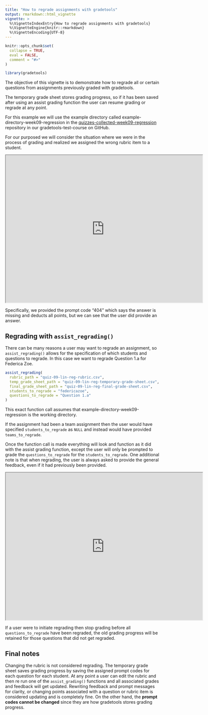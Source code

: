 ```yaml
---
title: "How to regrade assignments with gradetools"
output: rmarkdown::html_vignette
vignette: >
  %\VignetteIndexEntry{How to regrade assignments with gradetools}
  %\VignetteEngine{knitr::rmarkdown}
  %\VignetteEncoding{UTF-8}
---
```


```r
knitr::opts_chunk$set(
  collapse = TRUE,
  eval = FALSE,
  comment = "#>"
)
```

```r
library(gradetools)
```

The objective of this vignette is to demonstrate how to regrade all or certain questions from assignments previously graded with gradetools. 

The temporary grade sheet stores grading progress, so if it has been saved after using an assist grading function the user can resume grading or regrade at any point.

For this example we will use the example directory called example-directory-week09-regression in the [quizzes-collected-week09-regression](https://github.com/gradetools-test-course/quizzes-collected-week09-regression) repository in our gradetools-test-course on GitHub.

For our purposed we will consider the situation where we were in the process of grading and realized we assigned the wrong rubric item to a student.

<iframe src="https://drive.google.com/file/d/1_3nX5wKkTHW9mLM5UOqrjAhnCkkgvccR/preview" width="640" height="480" allow="autoplay"></iframe>

Specifically, we provided the prompt code "404" which says the answer is missing and deducts all points, but we can see that the user did provide an answer. 

## Regrading with `assist_regrading()`  
There can be many reasons a user may want to regrade an assignment, so `assist_regrading()` allows for the specification of which students and questions to regrade. In this case we want to regrade Question 1.a for Federica Zoe. 

```r
assist_regrading(
  rubric_path = "quiz-09-lin-reg-rubric.csv", 
  temp_grade_sheet_path = "quiz-09-lin-reg-temporary-grade-sheet.csv", 
  final_grade_sheet_path = "quiz-09-lin-reg-final-grade-sheet.csv", 
  students_to_regrade = "federicazoe", 
  questions_to_regrade = "Question 1.a"
)
```

This exact function call assumes that example-directory-week09-regression is the working directory.

If the assignment had been a team assignment then the user would have specified `students_to_regrade` as `NULL` and instead would have provided `teams_to_regrade`.  

Once the function call is made everything will look and function as it did with the assist grading function, except the user will only be prompted to grade the `questions_to_regrade` for the `students_to_regrade`. One additional note is that when regrading, the user is always asked to provide the general feedback, even if it had previously been provided.

<iframe src="https://drive.google.com/file/d/1zaaWqgI3FpbRPpD0CguvvjheXg1odNwx/preview" width="640" height="480" allow="autoplay"></iframe>


If a user were to initiate regrading then stop grading before all `questions_to_regrade` have been regraded, the old grading progress will be retained for those questions that did not get regraded.

## Final notes  
Changing the rubric is not considered regrading. The temporary grade sheet saves grading progress by saving the assigned prompt codes for each question for each student. At any point a user can edit the rubric and then re run one of the `assist_grading()` functions and all associated grades and feedback will get updated. Rewriting feedback and prompt messages for clarity, or changing points associated with a question or rubric item is considered updating and is completely fine. On the other hand, the **prompt codes cannot be changed** since they are how gradetools stores grading progress.
